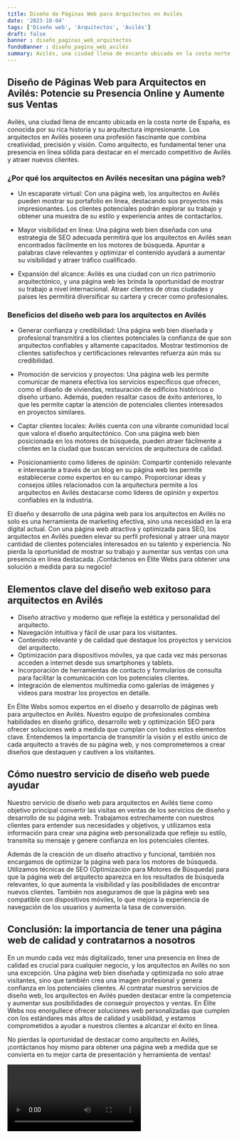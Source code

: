 ```yaml
---
title: Diseño de Páginas Web para Arquitectos en Avilés
date: '2023-10-04'
tags: ['Diseño web', 'Arquitectos', 'Avilés']
draft: false
banner : diseño_paginas_web_arquitectos
fondoBanner : diseño_pagina_web_avilés
summary: Avilés, una ciudad llena de encanto ubicada en la costa norte de España, es conocida por su rica historia y su arquitectura impresionante. Los arquitectos en Avilés poseen una profesión fascinante que combina creatividad, precisión y visión. Como arquitecto, es fundamental tener una presencia en línea sólida para destacar en el mercado competitivo de Avilés y atraer nuevos clientes.
---
```


## Diseño de Páginas Web para Arquitectos en Avilés: Potencie su Presencia Online y Aumente sus Ventas

Avilés, una ciudad llena de encanto ubicada en la costa norte de España, es conocida por su rica historia y su arquitectura impresionante. Los arquitectos en Avilés poseen una profesión fascinante que combina creatividad, precisión y visión. Como arquitecto, es fundamental tener una presencia en línea sólida para destacar en el mercado competitivo de Avilés y atraer nuevos clientes.

### ¿Por qué los arquitectos en Avilés necesitan una página web?

- Un escaparate virtual: Con una página web, los arquitectos en Avilés pueden mostrar su portafolio en línea, destacando sus proyectos más impresionantes. Los clientes potenciales podrán explorar su trabajo y obtener una muestra de su estilo y experiencia antes de contactarlos.

- Mayor visibilidad en línea: Una página web bien diseñada con una estrategia de SEO adecuada permitirá que los arquitectos en Avilés sean encontrados fácilmente en los motores de búsqueda. Apuntar a palabras clave relevantes y optimizar el contenido ayudará a aumentar su visibilidad y atraer tráfico cualificado.

- Expansión del alcance: Avilés es una ciudad con un rico patrimonio arquitectónico, y una página web les brinda la oportunidad de mostrar su trabajo a nivel internacional. Atraer clientes de otras ciudades y países les permitirá diversificar su cartera y crecer como profesionales.

### Beneficios del diseño web para los arquitectos en Avilés

- Generar confianza y credibilidad: Una página web bien diseñada y profesional transmitirá a los clientes potenciales la confianza de que son arquitectos confiables y altamente capacitados. Mostrar testimonios de clientes satisfechos y certificaciones relevantes refuerza aún más su credibilidad.

- Promoción de servicios y proyectos: Una página web les permite comunicar de manera efectiva los servicios específicos que ofrecen, como el diseño de viviendas, restauración de edificios históricos o diseño urbano. Además, pueden resaltar casos de éxito anteriores, lo que les permite captar la atención de potenciales clientes interesados en proyectos similares.

- Captar clientes locales: Avilés cuenta con una vibrante comunidad local que valora el diseño arquitectónico. Con una página web bien posicionada en los motores de búsqueda, pueden atraer fácilmente a clientes en la ciudad que buscan servicios de arquitectura de calidad.

- Posicionamiento como líderes de opinión: Compartir contenido relevante e interesante a través de un blog en su página web les permite establecerse como expertos en su campo. Proporcionar ideas y consejos útiles relacionados con la arquitectura permite a los arquitectos en Avilés destacarse como líderes de opinión y expertos confiables en la industria.

El diseño y desarrollo de una página web para los arquitectos en Avilés no solo es una herramienta de marketing efectiva, sino una necesidad en la era digital actual. Con una página web atractiva y optimizada para SEO, los arquitectos en Avilés pueden elevar su perfil profesional y atraer una mayor cantidad de clientes potenciales interesados en su talento y experiencia. No pierda la oportunidad de mostrar su trabajo y aumentar sus ventas con una presencia en línea destacada. ¡Contáctenos en Élite Webs para obtener una solución a medida para su negocio!

<GifSeo />

<Cta />

## Elementos clave del diseño web exitoso para arquitectos en Avilés

- Diseño atractivo y moderno que refleje la estética y personalidad del arquitecto.
- Navegación intuitiva y fácil de usar para los visitantes.
- Contenido relevante y de calidad que destaque los proyectos y servicios del arquitecto.
- Optimización para dispositivos móviles, ya que cada vez más personas acceden a internet desde sus smartphones y tablets.
- Incorporación de herramientas de contacto y formularios de consulta para facilitar la comunicación con los potenciales clientes.
- Integración de elementos multimedia como galerías de imágenes y videos para mostrar los proyectos en detalle. 

En Élite Webs somos expertos en el diseño y desarrollo de páginas web para arquitectos en Avilés. Nuestro equipo de profesionales combina habilidades en diseño gráfico, desarrollo web y optimización SEO para ofrecer soluciones web a medida que cumplan con todos estos elementos clave. Entendemos la importancia de transmitir la visión y el estilo único de cada arquitecto a través de su página web, y nos comprometemos a crear diseños que destaquen y cautiven a los visitantes.

## Cómo nuestro servicio de diseño web puede ayudar

Nuestro servicio de diseño web para arquitectos en Avilés tiene como objetivo principal convertir las visitas en ventas de los servicios de diseño y desarrollo de su página web. Trabajamos estrechamente con nuestros clientes para entender sus necesidades y objetivos, y utilizamos esta información para crear una página web personalizada que refleje su estilo, transmita su mensaje y genere confianza en los potenciales clientes.

Además de la creación de un diseño atractivo y funcional, también nos encargamos de optimizar la página web para los motores de búsqueda. Utilizamos técnicas de SEO (Optimización para Motores de Búsqueda) para que la página web del arquitecto aparezca en los resultados de búsqueda relevantes, lo que aumenta la visibilidad y las posibilidades de encontrar nuevos clientes. También nos aseguramos de que la página web sea compatible con dispositivos móviles, lo que mejora la experiencia de navegación de los usuarios y aumenta la tasa de conversión.

## Conclusión: la importancia de tener una página web de calidad y contratarnos a nosotros

En un mundo cada vez más digitalizado, tener una presencia en línea de calidad es crucial para cualquier negocio, y los arquitectos en Avilés no son una excepción. Una página web bien diseñada y optimizada no solo atrae visitantes, sino que también crea una imagen profesional y genera confianza en los potenciales clientes. Al contratar nuestros servicios de diseño web, los arquitectos en Avilés pueden destacar entre la competencia y aumentar sus posibilidades de conseguir proyectos y ventas. En Élite Webs nos enorgullece ofrecer soluciones web personalizadas que cumplen con los estándares más altos de calidad y usabilidad, y estamos comprometidos a ayudar a nuestros clientes a alcanzar el éxito en línea.

No pierdas la oportunidad de destacar como arquitecto en Avilés, ¡contáctanos hoy mismo para obtener una página web a medida que se convierta en tu mejor carta de presentación y herramienta de ventas!

<Video />

<CtaBot job='Arquitectos' city='Avilés'/>

<Gmaps query='Avilés+españa+maps' />